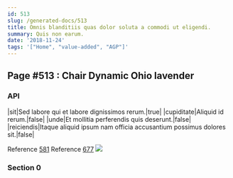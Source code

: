 ```yaml
---
id: 513
slug: /generated-docs/513
title: Omnis blanditiis quas dolor soluta a commodi ut eligendi.
summary: Quis non earum.
date: '2018-11-24'
tags: '["Home", "value-added", "AGP"]'
---
```

## Page #513 : Chair Dynamic Ohio lavender

### API

|sit|Sed labore qui et labore dignissimos rerum.|true|
|cupiditate|Aliquid id rerum.|false|
|unde|Et mollitia perferendis quis deserunt.|false|
|reiciendis|Itaque aliquid ipsum nam officia accusantium possimus dolores sit.|false|

Reference [581](/generated-docs/581)
Reference [677](/generated-docs/677)
![](/assets/cats-3.jpg)

### Section 0

